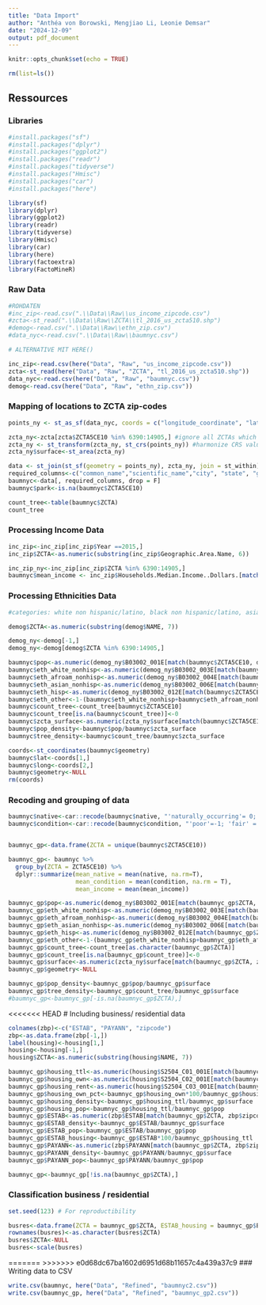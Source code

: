 ```yaml
---
title: "Data Import"
author: "Anthéa von Borowski, Mengjiao Li, Leonie Demsar"
date: "2024-12-09"
output: pdf_document
---
```


```r
knitr::opts_chunk$set(echo = TRUE)

rm(list=ls())
```

## Ressources

### Libraries

```r
#install.packages("sf")
#install.packages("dplyr")
#install.packages("ggplot2")
#install.packages("readr")
#install.packages("tidyverse")
#install.packages("Hmisc")
#install.packages("car")
#install.packages("here")

library(sf)
library(dplyr)
library(ggplot2)
library(readr)
library(tidyverse)
library(Hmisc)
library(car)
library(here)
library(factoextra)
library(FactoMineR)


```


### Raw Data

```r
#ROHDATEN
#inc_zip<-read.csv(".\\Data\\Raw\\us_income_zipcode.csv")
#zcta<-st_read(".\\Data\\Raw\\ZCTA\\tl_2016_us_zcta510.shp")
#demog<-read.csv(".\\Data\\Raw\\ethn_zip.csv")
#data_nyc<-read.csv(".\\Data\\Raw\\baumnyc.csv")

# ALTERNATIVE MIT HERE()

inc_zip<-read.csv(here("Data", "Raw", "us_income_zipcode.csv"))
zcta<-st_read(here("Data", "Raw", "ZCTA", "tl_2016_us_zcta510.shp"))
data_nyc<-read.csv(here("Data", "Raw", "baumnyc.csv"))
demog<-read.csv(here("Data", "Raw", "ethn_zip.csv"))

```


### Mapping of locations to ZCTA zip-codes

```r

points_ny <- st_as_sf(data_nyc, coords = c("longitude_coordinate", "latitude_coordinate"), crs = 4326) #transponing lat, long to point object

zcta_ny<-zcta[zcta$ZCTA5CE10 %in% 6390:14905,] #ignore all ZCTAs which are not NY
zcta_ny <- st_transform(zcta_ny, st_crs(points_ny)) #harmonize CRS values
zcta_ny$surface<-st_area(zcta_ny)

data <- st_join(st_sf(geometry = points_ny), zcta_ny, join = st_within) #join datasets to match zcta to trees
required_columns<-c("common_name","scientific_name","city", "state", "geometry", "zipcode", "condition", "native", "greater_metro", "ZCTA5CE10") 
baumnyc<-data[, required_columns, drop = F]
baumnyc$park<-is.na(baumnyc$ZCTA5CE10)

count_tree<-table(baumnyc$ZCTA)
count_tree
```


### Processing Income Data

```r

inc_zip<-inc_zip[inc_zip$Year ==2015,]
inc_zip$ZCTA<-as.numeric(substring(inc_zip$Geographic.Area.Name, 6)) 

inc_zip_ny<-inc_zip[inc_zip$ZCTA %in% 6390:14905,]
baumnyc$mean_income <- inc_zip$Households.Median.Income..Dollars.[match(baumnyc$ZCTA5CE10, inc_zip$ZCTA)]


```

### Processing Ethnicities Data

```r

#categories: white non hispanic/latino, black non hispanic/latino, asian non hispanic/latino, hispanic/latino, other

demog$ZCTA<-as.numeric(substring(demog$NAME, 7))

demog_ny<-demog[-1,]
demog_ny<-demog[demog$ZCTA %in% 6390:14905,]

baumnyc$pop<-as.numeric(demog_ny$B03002_001E[match(baumnyc$ZCTA5CE10, demog_ny$ZCTA)])
baumnyc$eth_white_nonhisp<-as.numeric(demog_ny$B03002_003E[match(baumnyc$ZCTA5CE10, demog_ny$ZCTA)])/baumnyc$pop
baumnyc$eth_afroam_nonhisp<-as.numeric(demog_ny$B03002_004E[match(baumnyc$ZCTA5CE10, demog_ny$ZCTA)])/baumnyc$pop
baumnyc$eth_asian_nonhisp<-as.numeric(demog_ny$B03002_006E[match(baumnyc$ZCTA5CE10, demog_ny$ZCTA)])/baumnyc$pop
baumnyc$eth_hisp<-as.numeric(demog_ny$B03002_012E[match(baumnyc$ZCTA5CE10, demog_ny$ZCTA)])/baumnyc$pop
baumnyc$eth_other<-1-(baumnyc$eth_white_nonhisp+baumnyc$eth_afroam_nonhisp+baumnyc$eth_asian_nonhisp+baumnyc$eth_hisp)
baumnyc$count_tree<-count_tree[baumnyc$ZCTA5CE10]
baumnyc$count_tree[is.na(baumnyc$count_tree)]<-0
baumnyc$zcta_surface<-as.numeric(zcta_ny$surface[match(baumnyc$ZCTA5CE10, zcta_ny$ZCTA5CE10)])/1000000
baumnyc$pop_density<-baumnyc$pop/baumnyc$zcta_surface
baumnyc$tree_density<-baumnyc$count_tree/baumnyc$zcta_surface

coords<-st_coordinates(baumnyc$geometry)
baumnyc$lat<-coords[1,]
baumnyc$long<-coords[2,]
baumnyc$geometry<-NULL
rm(coords)
```


### Recoding and grouping of data

```r


baumnyc$native<-car::recode(baumnyc$native, "'naturally_occurring'= 0; 'introduced'=1;'no_info'=NA")
baumnyc$condition<-car::recode(baumnyc$condition, "'poor'=-1; 'fair' = 0; 'good' = 1")


baumnyc_gp<-data.frame(ZCTA = unique(baumnyc$ZCTA5CE10))

baumnyc_gp<- baumnyc %>%
  group_by(ZCTA = ZCTA5CE10) %>%
  dplyr::summarize(mean_native = mean(native, na.rm=T),
                   mean_condition = mean(condition, na.rm = T),
                   mean_income = mean(mean_income))

baumnyc_gp$pop<-as.numeric(demog_ny$B03002_001E[match(baumnyc_gp$ZCTA, demog_ny$ZCTA)])
baumnyc_gp$eth_white_nonhisp<-as.numeric(demog_ny$B03002_003E[match(baumnyc_gp$ZCTA, demog_ny$ZCTA)])/baumnyc_gp$pop
baumnyc_gp$eth_afroam_nonhisp<-as.numeric(demog_ny$B03002_004E[match(baumnyc_gp$ZCTA, demog_ny$ZCTA)])/baumnyc_gp$pop
baumnyc_gp$eth_asian_nonhisp<-as.numeric(demog_ny$B03002_006E[match(baumnyc_gp$ZCTA, demog_ny$ZCTA)])/baumnyc_gp$pop
baumnyc_gp$eth_hisp<-as.numeric(demog_ny$B03002_012E[match(baumnyc_gp$ZCTA, demog_ny$ZCTA)])/baumnyc_gp$pop
baumnyc_gp$eth_other<-1-(baumnyc_gp$eth_white_nonhisp+baumnyc_gp$eth_afroam_nonhisp+baumnyc_gp$eth_asian_nonhisp+baumnyc_gp$eth_hisp)
baumnyc_gp$count_tree<-count_tree[as.character(baumnyc_gp$ZCTA)]
baumnyc_gp$count_tree[is.na(baumnyc_gp$count_tree)]<-0
baumnyc_gp$surface<-as.numeric(zcta_ny$surface[match(baumnyc_gp$ZCTA, zcta_ny$ZCTA5CE10)])/1000000
baumnyc_gp$geometry<-NULL

baumnyc_gp$pop_density<-baumnyc_gp$pop/baumnyc_gp$surface
baumnyc_gp$tree_density<-baumnyc_gp$count_tree/baumnyc_gp$surface
#baumnyc_gp<-baumnyc_gp[-is.na(baumnyc_gp$ZCTA),]

```

<<<<<<< HEAD
# Including business/ residential data

```r

colnames(zbp)<-c("ESTAB", "PAYANN", "zipcode")
zbp<-as.data.frame(zbp[-1,])
label(housing)<-housing[1,]
housing<-housing[-1,]
housing$ZCTA<-as.numeric(substring(housing$NAME, 7))

baumnyc_gp$housing_ttl<-as.numeric(housing$S2504_C01_001E[match(baumnyc_gp$ZCTA, housing$ZCTA)])
baumnyc_gp$housing_own<-as.numeric(housing$S2504_C02_001E[match(baumnyc_gp$ZCTA, housing$ZCTA)])
baumnyc_gp$housing_rent<-as.numeric(housing$S2504_C03_001E[match(baumnyc_gp$ZCTA, housing$ZCTA)])
baumnyc_gp$housing_own_pct<-baumnyc_gp$housing_own*100/baumnyc_gp$housing_ttl
baumnyc_gp$housing_density<-baumnyc_gp$housing_ttl/baumnyc_gp$surface
baumnyc_gp$housing_pop<-baumnyc_gp$housing_ttl/baumnyc_gp$pop
baumnyc_gp$ESTAB<-as.numeric(zbp$ESTAB[match(baumnyc_gp$ZCTA, zbp$zipcode)])
baumnyc_gp$ESTAB_density<-baumnyc_gp$ESTAB/baumnyc_gp$surface
baumnyc_gp$ESTAB_pop<-baumnyc_gp$ESTAB/baumnyc_gp$pop
baumnyc_gp$ESTAB_housing<-baumnyc_gp$ESTAB*100/baumnyc_gp$housing_ttl
baumnyc_gp$PAYANN<-as.numeric(zbp$PAYANN[match(baumnyc_gp$ZCTA, zbp$zipcode)])
baumnyc_gp$PAYANN_density<-baumnyc_gp$PAYANN/baumnyc_gp$surface
baumnyc_gp$PAYANN_pop<-baumnyc_gp$PAYANN/baumnyc_gp$pop

baumnyc_gp<-baumnyc_gp[!is.na(baumnyc_gp$ZCTA),]
``` 

### Classification business / residential

```r
set.seed(123) # For reproductibility

busres<-data.frame(ZCTA = baumnyc_gp$ZCTA, ESTAB_housing = baumnyc_gp$ESTAB_housing, PAYANN_density = baumnyc_gp$PAYANN_density, ESTAB_density = baumnyc_gp$ESTAB_density, housing_density = baumnyc_gp$housing_density)
rownames(busres)<-as.character(busres$ZCTA)
busres$ZCTA<-NULL
busres<-scale(busres)
```

=======
>>>>>>> e0d68dc67ba1602d6951d68b11657c4a439a37c9
### Writing data to CSV

```r

write.csv(baumnyc, here("Data", "Refined", "baumnyc2.csv"))
write.csv(baumnyc_gp, here("Data", "Refined", "baumnyc_gp2.csv"))

```
